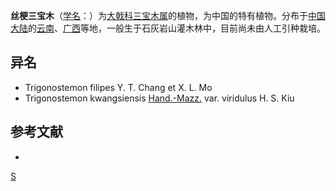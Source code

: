 {{Speciesbox
| genus = Trigonostemon
| species = filipes
| authority = Y. T. Chang et X. L. Mo
}}

'''丝梗三宝木'''（[[学名|学名]]：{{lang|la|''Trigonostemon filipes''}}）为[[大戟科|大戟科]][[三宝木属|三宝木属]]的植物，为中国的特有植物。分布于[[中国大陆|中国大陆]]的[[云南|云南]]、[[广西|广西]]等地，一般生于石灰岩山灌木林中，目前尚未由人工引种栽培。

== 异名 ==
* Trigonostemon filipes Y. T. Chang et X. L. Mo
* Trigonostemon kwangsiensis [[海因里希·冯亨德尔-马志尼|Hand.-Mazz.]] var. viridulus H. S. Kiu

== 参考文献 ==
<div class="references-small">
* {{cite web| url =http://www.bioinfo.cn/db05/KmzwSpecies.php?action=view&id=8716| title =丝梗三宝木| work =《中国高等植物数据库全库》| publisher =中国科学院微生物研究所| author =昆明植物研究所| accessdate =2009-02-24| deadurl =yes| archiveurl =https://web.archive.org/web/20160305053459/http://www.bioinfo.cn/db05/KmzwSpecies.php?action=view&id=8716| archivedate =2016-03-05}}
</div>

{{taxonbar}}

[[Category:三宝木属|S]]